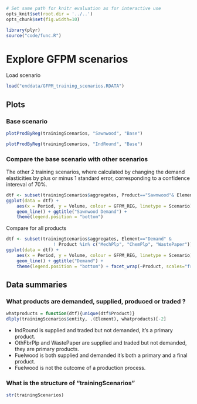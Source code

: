 ```r
# Set same path for knitr evaluation as for interactive use
opts_knit$set(root.dir = '../..')
opts_chunk$set(fig.width=10)
```

```r
library(plyr)
source("code/func.R")
```

Explore GFPM scenarios
=====================
Load scenario
```r
load("enddata/GFPM_training_scenarios.RDATA")
```

Plots
-----
### Base scenario
```r
plotProdByReg(trainingScenarios, "Sawnwood", "Base")
```

```r
plotProdByReg(trainingScenarios, "IndRound", "Base")
```

### Compare the base scenario with other scenarios
The other 2 training scenarios, where calculated by changing the demand
elasticities by plus or minus 1 standard error, corresponding to a 
confidence intereval of 70%.
```r
dtf <- subset(trainingScenarios$aggregates, Product=="Sawnwood"& Element=="Demand")
ggplot(data = dtf) +
    aes(x = Period, y = Volume, colour = GFPM_REG, linetype = Scenario) +
    geom_line() + ggtitle("Sawnwood Demand") +
    theme(legend.position = "bottom")
```

Compare for all products
```r
dtf <- subset(trainingScenarios$aggregates, Element=="Demand" & 
                  ! Product %in% c("MechPlp", "ChemPlp", "WastePaper"))
ggplot(data = dtf) +
    aes(x = Period, y = Volume, colour = GFPM_REG, linetype = Scenario) +
    geom_line() + ggtitle("Demand") +
    theme(legend.position = "bottom") + facet_wrap(~Product, scales="free_y")
```

Data summaries
--------------
### What products are demanded, supplied, produced or traded ?
```r
whatproducts = function(dtf){unique(dtf$Product)}
dlply(trainingScenarios$entity, .(Element), whatproducts)[-2]
```
* IndRound is supplied and traded but not demanded, it's a primary product.
* OthFbrPlp and WastePaper are supplied and traded but not demanded, they are primary products.
* Fuelwood is both supplied and demanded it's both a primary and a final product.
* Fuelwood is not the outcome of a production process.

### What is the structure of "trainingScenarios"
```r
str(trainingScenarios)
```

